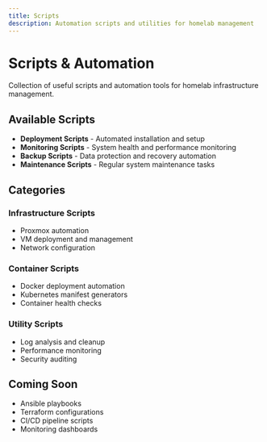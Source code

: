 ```yaml
---
title: Scripts
description: Automation scripts and utilities for homelab management
---
```


# Scripts & Automation

Collection of useful scripts and automation tools for homelab infrastructure management.

## Available Scripts

- **Deployment Scripts** - Automated installation and setup
- **Monitoring Scripts** - System health and performance monitoring  
- **Backup Scripts** - Data protection and recovery automation
- **Maintenance Scripts** - Regular system maintenance tasks

## Categories

### Infrastructure Scripts
- Proxmox automation
- VM deployment and management
- Network configuration

### Container Scripts  
- Docker deployment automation
- Kubernetes manifest generators
- Container health checks

### Utility Scripts
- Log analysis and cleanup
- Performance monitoring
- Security auditing

## Coming Soon

- Ansible playbooks
- Terraform configurations
- CI/CD pipeline scripts
- Monitoring dashboards